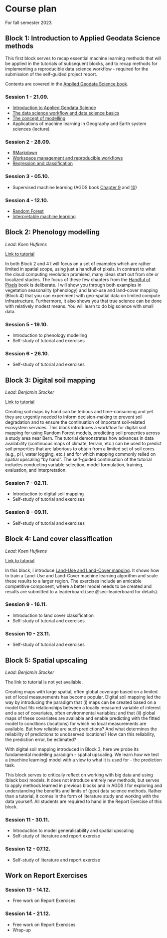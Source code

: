 # Course plan {#sec-plan}

For fall semester 2023.

## Block 1: Introduction to Applied Geodata Science methods {.unnumbered}

This first block serves to recap essential machine learning methods that will be applied in the tutorials of subsequent blocks, and to recap methods for implementing a reproducible data science workflow - required for the submission of the self-guided project report.

Contents are covered in the [Applied Geodata Science book](https://geco-bern.github.io/agds/).

### Session 1 - 21.09. {.unnumbered}

- [Introduction to Applied Geodata Science](https://geco-bern.github.io/agds/introduction.html#what-is-applied-geodata-science)
- [The data science workflow and data science basics](https://geco-bern.github.io/agds/introduction.html#the-data-science-workflow)
- [The concept of modelling](https://geco-bern.github.io/agds/introduction.html#a-new-modelling-paradigm)
- Applications of machine learning in Geography and Earth system sciences (lecture)

### Session 2 - 28.09. {.unnumbered}

- [RMarkdown](https://geco-bern.github.io/agds/gettingstarted.html#rmarkdown)
- [Workspace management and reproducible workflows](https://geco-bern.github.io/agds/gettingstarted.html#wspmgmt)
- [Regression and classification](https://geco-bern.github.io/agds/regressionclassification.html)

### Session 3 - 05.10. {.unnumbered}

- Supervised machine learning (AGDS book [Chapter 9](https://geco-bern.github.io/agds/supervisedmli.html) and [10](https://geco-bern.github.io/agds/supervisedmlii.html))

### Session 4 - 12.10. {.unnumbered}

- [Random Forest](https://geco-bern.github.io/agds/randomforest.html)
- [Interpretable machine learning](https://geco-bern.github.io/agds/interpretableml.html)

## Block 2: Phenology modelling {.unnumbered}

*Lead: Koen Hufkens*

[Link to tutorial](https://geco-bern.github.io/handfull_of_pixels/phenology_modelling.html)

In both Block 2 and 4 I will focus on a set of examples which are rather limited in spatial scope, using just a handfull of pixels. In contrast to what the cloud computing revolution promised, many ideas start out from site or localized studies. The focus of these few chapters from the [Handful of Pixels](https://geco-bern.github.io/handfull_of_pixels/phenology_modelling.html) book is deliberate. I will show you through both examples in vegetation seasonality (phenology) and land-use and land-cover mapping (Block 4) that you can experiment with geo-spatial data on limited compute infrastructure. Furthermore, it also shows you that true science can be done with relatively modest means. You will learn to do big science with small data.

### Session 5 - 19.10. {.unnumbered}

- Introduction to phenology modelling
- Self-study of tutorial and exercises

### Session 6 - 26.10. {.unnumbered}

- Self-study of tutorial and exercises

## Block 3: Digital soil mapping {.unnumbered}

*Lead: Benjamin Stocker*

[Link to tutorial](https://geco-bern.github.io/tutorial_digital_soil_mapping/)

Creating soil maps by hand can be tedious and time-consuming and yet they are urgently needed to inform decision-making to prevent soil degradation and to ensure the continuation of important soil-related ecosystem services. This block introduces a workflow for digital soil mapping for using Random Forest models, predicting soil properties across a study area near Bern. The tutorial demonstrates how advances in data availability (continuous maps of climate, terrain, etc.) can be used to predict soil properties that are laborious to obtain from a limited set of soil cores (e.g., pH, water logging, etc.) and for which mapping commonly relied on spatial upscaling "by hand". The self-guided continuation of the tutorial includes conducting variable selection, model formulation, training, evaluation, and interpretation.

### Session 7 - 02.11. {.unnumbered}

- Introduction to digital soil mapping
- Self-study of tutorial and exercises

### Session 8 - 09.11. {.unnumbered}

- Self-study of tutorial and exercises

## Block 4: Land cover classification {.unnumbered}

*Lead: Koen Hufkens*

[Link to tutorial](https://geco-bern.github.io/handfull_of_pixels/land_cover_classification.html)

In this block, I introduce [Land-Use and Land-Cover mapping](https://geco-bern.github.io/handfull_of_pixels/land_cover_classification.html). It shows how to train a Land-Use and Land-Cover machine learning algorithm and scale these results to a larger region. The exercises include an amicable competitive component, where a better model needs to be created and results are submitted to a leaderboard (see @sec-leaderboard for details).

### Session 9 - 16.11. {.unnumbered}

- Introduction to land cover classification
- Self-study of tutorial and exercises

### Session 10 - 23.11. {.unnumbered}

- Self-study of tutorial and exercises

## Block 5: Spatial upscaling {.unnumbered}

*Lead: Benjamin Stocker*

The link to tutorial is not yet available.

Creating maps with large spatial, often global coverage based on a limited set of local measurements has become popular. Digital soil mapping led the way by introducing the paradigm that (i) maps can be created based on a model that fits relationships between a locally measured variable of interest and a set of covariates, often environmental variables; and that (ii) global maps of these covariates are available and enable predicting with the fitted model to conditions (locations) for which no local measurements are available. But how reliable are such predictions? And what determines the reliability of predictions to unobserved locations? How can this reliability, the  prediction error, be estimated? 

With digital soil mapping introduced in Block 3, here we probe its fundamental modelling paradigm - spatial upscaling. We learn how we test a (machine learning) model with a view to what it is used for - the prediction task.

This block serves to critically reflect on working with big data and using (black box) models. It does not introduce entirely new methods, but serves to apply methods learned in previous blocks and in AGDS I for exploring and understanding the benefits and limits of (geo) data science methods. Rather than a tutorial, it comes in the form of literature study and working with the data yourself. All students are required to hand in the Report Exercise of this block.

### Session 11 - 30.11. {.unnumbered}

- Introduction to model generalisability and spatial upscaling
- Self-study of literature and report exercise

### Session 12 - 07.12. {.unnumbered}

- Self-study of literature and report exercise

## Work on Report Exercises {.unnumbered}

### Session 13 - 14.12. {.unnumbered}

- Free work on Report Exercises

### Session 14 - 21.12. {.unnumbered}

- Free work on Report Exercises
- Wrap-up


<!-- ```{r} -->
<!-- ``` -->

<!-- ### Basic expressions -->

<!-- An expression is a set of commands that returns a value. -->

<!-- Click `Run Code` to run the following R code. -->

<!-- Execute this simple calculation. -->

<!-- ```{r} -->
<!-- 50 * 2.2 -->
<!-- ``` -->

<!-- Show the first rows of a table. -->

<!-- ```{r} -->
<!-- head(mtcars) -->
<!-- ``` -->

<!-- ::: {.callout-note} -->
<!-- ### Exercise -->

<!-- Show the last rows of the `mtcars` table. -->

<!-- ```{r} -->
<!-- # Add you code here -->
<!-- ``` -->

<!-- Your result should look like the plot below -->
<!-- ::: -->

<!-- ::: {.callout-tip collapse="true"} -->
<!-- ### Expected Result -->

<!-- ```{r} -->
<!-- #| echo: false -->
<!-- tail(mtcars) -->
<!-- ``` -->
<!-- ::: -->
